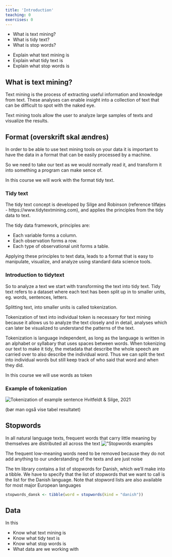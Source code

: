 ```yaml
---
title: 'Introduction'
teaching: 0
exercises: 0
---
```


:::::::::::::::::::::::::::::::::::::: questions 

- What is text mining?
- What is tidy text?
- What is stop words?


::::::::::::::::::::::::::::::::::::::::::::::::

::::::::::::::::::::::::::::::::::::: objectives

- Explain what text mining is
- Explain what tidy text is
- Explain what stop words is

::::::::::::::::::::::::::::::::::::::::::::::::

## What is text mining?
Text mining is the process of extracting useful information and knowledge from 
text. These analyses can enable insight into a collection of text 
that can be difficult to spot with the naked eye. 

Text mining tools allow the user to analyze large samples of texts and 
visualize the results.

## Format (overskrift skal ændres)
In order to be able to use text mining tools on your data it is important to 
have the data in a format that can be easily processed by a machine.

So we need to take our text as we would normally read it, and transform it into 
something a program can make sence of.

In this course we will work with the format tidy text.

:::: callout

### Tidy text

The tidy text concept is developed by Silge and Robinson (reference tilføjes - 
https://www.tidytextmining.com), and applies the principles from the tidy data 
to text.

The tidy data framework, principles are:

* Each variable forms a column.
* Each observation forms a row.
* Each type of observational unit forms a table.

Applying these principles to text data, leads to a format that is easy to 
manipulate, visualize, and analyze using standard data science tools.

::::::

### Introduction to tidytext
So to analyze a text we start with transforming the text into tidy text. Tidy 
text refers to a dataset where each text has been split up in to smaller units, 
eg. words, sentences, letters. 

Splitting text, into smaller units is called tokenization.

Tokenization of text into individual token is necessary for text mining because 
it allows us to analyze the text closely and in detail, analyses which can later 
be visualized to understand the patterns of the text. 

Tokenization is language  independent, as long as the language is written in an 
alphabet or syllabary that uses spaces between words. When tokenizing our text 
to make it tidy, the metadata that describe the whole speech are carried over to 
also describe the individual word. Thus we can split the text into individual 
words but still keep track of who said that word and when they did.

In this course we will use words as token

:::: callout

### Example of tokenization

![Tokenization of example sentence](../fig/Tokenization.png)
Hvitfeldt & Silge, 2021

(bør man også vise tabel resultatet)

::::::

## Stopwords
In all natural language texts, frequent words that carry little meaning by themselves are distributed all across the text ![”Stopwords examples](../fig/Stopwords.png)

The frequent low-meaning words need to be removed because they do not add anything to our understanding of the texts and are just noise

The tm library contains a list of stopwords for Danish, which we'll make into a tibble. We have to specify that the list of stopwords that we want to call is the list for the Danish language. Note that stopword lists are also available for most major European languages

```r
stopwords_dansk <- tibble(word = stopwords(kind = "danish"))
```

## Data
In this

::::::::::::::::::::::::::::::::::::: keypoints 

- Know what text mining is
- Know what tidy text is
- Know what stop words is
- What data are we working with

::::::::::::::::::::::::::::::::::::::::::::::::

